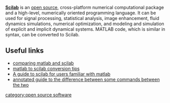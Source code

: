 '''[http://www.scilab.org/ Scilab]''' is an [[open source]], cross-platform numerical computational package and a high-level, numerically oriented programming language. It can be used for signal processing, statistical analysis, image enhancement, fluid dynamics simulations, numerical optimization, and modeling and simulation of explicit and implicit dynamical systems. MATLAB code, which is similar in syntax, can be converted to Scilab.

==Useful links==
* [http://www.infoclearinghouse.com/files/scilab19.pdf comparing matlab and scilab]
* [http://www.vislab.uq.edu.au/users/manuals/scilab/mtlb/whatis.htm matlab to scilab conversion tips]
* [http://wiki.scilab.org/Tutorials?action=AttachFile&do=get&target=Scilab4Matlab.pdf A guide to scilab for users familiar with matlab]
* [http://www.scribd.com/doc/13085645/Matlab-Scilab-Equivalent annotated guide to the difference between some commands between the two]
[[category:open source software]]
